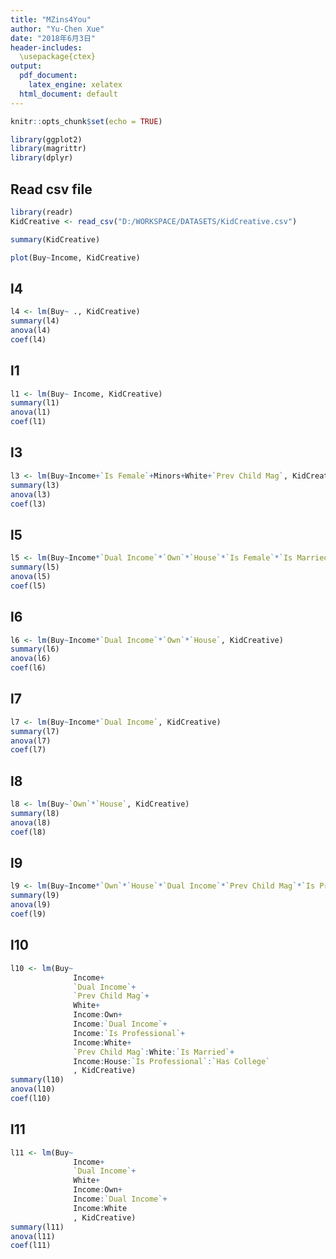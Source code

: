```yaml
---
title: "MZins4You"
author: "Yu-Chen Xue"
date: "2018年6月3日"
header-includes:
  \usepackage{ctex}
output:
  pdf_document:
    latex_engine: xelatex
  html_document: default
---
```


```r
knitr::opts_chunk$set(echo = TRUE)
```

```r
library(ggplot2)
library(magrittr)
library(dplyr)
```


## Read csv file
```r
library(readr)
KidCreative <- read_csv("D:/WORKSPACE/DATASETS/KidCreative.csv")
```

```r
summary(KidCreative)
```

```r
plot(Buy~Income, KidCreative)
```


## l4

```r
l4 <- lm(Buy~ ., KidCreative)
summary(l4)
anova(l4)
coef(l4)
```

## l1

```r
l1 <- lm(Buy~ Income, KidCreative)
summary(l1)
anova(l1)
coef(l1)
```

## l3

```r
l3 <- lm(Buy~Income+`Is Female`+Minors+White+`Prev Child Mag`, KidCreative)
summary(l3)
anova(l3)
coef(l3)
```

## l5
```r
l5 <- lm(Buy~Income*`Dual Income`*`Own`*`House`*`Is Female`*`Is Married`*White*`Prev Child Mag`*`Has College`*`Is Professional`, KidCreative)
summary(l5)
anova(l5)
coef(l5)
```

## l6
```r
l6 <- lm(Buy~Income*`Dual Income`*`Own`*`House`, KidCreative)
summary(l6)
anova(l6)
coef(l6)
```

## l7
```r
l7 <- lm(Buy~Income*`Dual Income`, KidCreative)
summary(l7)
anova(l7)
coef(l7)
```

## l8
```r
l8 <- lm(Buy~`Own`*`House`, KidCreative)
summary(l8)
anova(l8)
coef(l8)
```


## l9
```r
l9 <- lm(Buy~Income*`Own`*`House`*`Dual Income`*`Prev Child Mag`*`Is Professional`*White*`Is Married`*`Has College`, KidCreative)
summary(l9)
anova(l9)
coef(l9)
```


## l10
```r
l10 <- lm(Buy~
              Income+
              `Dual Income`+
              `Prev Child Mag`+
              White+
              Income:Own+
              Income:`Dual Income`+
              Income:`Is Professional`+
              Income:White+
              `Prev Child Mag`:White:`Is Married`+
              Income:House:`Is Professional`:`Has College`
              , KidCreative)
summary(l10)
anova(l10)
coef(l10)
```

## l11
```r
l11 <- lm(Buy~
              Income+
              `Dual Income`+
              White+
              Income:Own+
              Income:`Dual Income`+
              Income:White
              , KidCreative)
summary(l11)
anova(l11)
coef(l11)
```